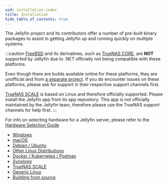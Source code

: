 ```yaml
---
uid: installation-index
title: Installation
hide_table_of_contents: true
---
```


The Jellyfin project and its contributors offer a number of pre-built binary packages to assist in getting Jellyfin up and running quickly on multiple systems.

:::caution
[FreeBSD](https://www.freebsd.org/) and its derivatives, such as [TrueNAS CORE](https://www.truenas.com/truenas-core/), are **NOT** supported by Jellyfin due to .NET officially not being compatible with these platforms.

Even though there are builds available online for these platforms, they are unofficial and from [a separate project](https://github.com/Thefrank/jellyfin-server-freebsd). If you do encounter issues on these platforms, please ask for support in their respective support channels first.

[TrueNAS SCALE](https://www.truenas.com/truenas-scale/) is based on Linux and therefore officially supported. Please install the Jellyfin app from its app repository. This app is not officially maintained by the Jellyfin team, therefore please use the TrueNAS support channels for help first.
:::

For info on selecting hardware for a Jellyfin server, please refer to the [Hardware Selection Guide](/docs/general/administration/hardware-selection)

- [Windows](/docs/general/installation/windows)
- [macOS](/docs/general/installation/macos)
- [Debian / Ubuntu](/docs/general/installation/linux#debian--ubuntu-and-derivatives)
- [Other Linux Distributions](/docs/general/installation/linux#other-distributions)
- [Docker / Kubernetes / Podman](/docs/general/installation/container)
- [Synology](/docs/general/installation/advanced/synology)
- [TrueNAS SCALE](/docs/general/installation/truenas)
- [Generic Linux](/docs/general/installation/advanced/manual#portable-linux-install)
- [Building from source](/docs/general/installation/advanced/source).
